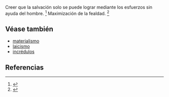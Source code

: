Creer que la salvación solo se puede lograr mediante los esfuerzos sin ayuda del hombre. <ref>{{lib|LU|94|2|5}}</ref> Maximización de la fealdad. <ref>{{lib|LU|56|10|4}}</ref> 

== Véase también ==

* [[materialismo]]
* [[laicismo]]
* [[incrédulos]]


== Referencias ==

<references />
